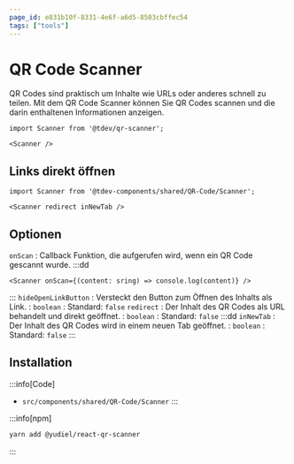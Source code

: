 ```yaml
---
page_id: e831b10f-8331-4e6f-a6d5-8503cbffec54
tags: ["tools"]
---
```



# QR Code Scanner

QR Codes sind praktisch um Inhalte wie URLs oder anderes schnell zu teilen. Mit dem QR Code Scanner können Sie QR Codes scannen und die darin enthaltenen Informationen anzeigen.

```mdx
import Scanner from '@tdev/qr-scanner';

<Scanner />
```

<BrowserWindow>
    <Scanner />
</BrowserWindow>


## Links direkt öffnen

```mdx
import Scanner from '@tdev-components/shared/QR-Code/Scanner';

<Scanner redirect inNewTab />
```

<BrowserWindow>
    <Scanner redirect inNewTab />
</BrowserWindow>

## Optionen

`onScan`
: Callback Funktion, die aufgerufen wird, wenn ein QR Code gescannt wurde.
:::dd
```tsx
<Scanner onScan={(content: sring) => console.log(content)} />
```
:::
`hideOpenLinkButton`
: Versteckt den Button zum Öffnen des Inhalts als Link.
: `boolean`
: Standard: `false`
`redirect`
: Der Inhalt des QR Codes als URL behandelt und direkt geöffnet.
: `boolean`
: Standard: `false`
:::dd
`inNewTab`
: Der Inhalt des QR Codes wird in einem neuen Tab geöffnet.
: `boolean`
: Standard: `false`
:::
## Installation

:::info[Code]
- `src/components/shared/QR-Code/Scanner`
:::

:::info[npm]
```bash
yarn add @yudiel/react-qr-scanner
```
:::